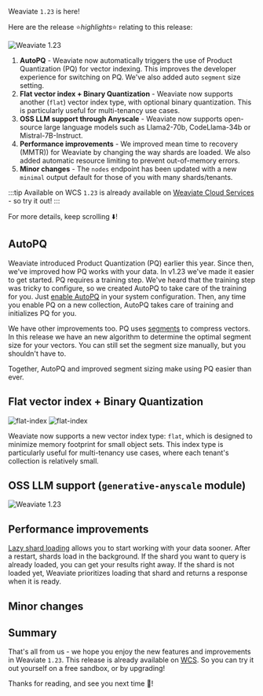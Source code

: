 Weaviate `1.23` is here!

Here are the release ⭐️*highlights*⭐️ relating to this release:

![Weaviate 1.23](./img/hero.png)

<!-- truncate -->
1. **AutoPQ** - Weaviate now automatically triggers the use of Product Quantization (PQ) for vector indexing. This improves the developer experience for switching on PQ. We've also added auto `segment` size setting.
2. **Flat vector index + Binary Quantization** - Weaviate now supports another (`flat`) vector index type, with optional binary quantization. This is particularly useful for multi-tenancy use cases.
3. **OSS LLM support through Anyscale** - Weaviate now supports open-source large language models such as Llama2-70b, CodeLlama-34b or Mistral-7B-Instruct.
4. **Performance improvements** - We improved mean time to recovery (MMTR)) for Weaviate by changing the way shards are loaded. We also added automatic resource limiting to prevent out-of-memory errors.
5. **Minor changes** - The `nodes` endpoint has been updated with a new `minimal` output default for those of you with many shards/tenants.

:::tip Available on WCS
`1.23` is already available on [Weaviate Cloud Services](https://console.weaviate.cloud/) - so try it out!
:::

For more details, keep scrolling ⬇️!

## AutoPQ

Weaviate introduced Product Quantization (PQ) earlier this year. Since then, we've improved how PQ works with your data. In v1.23 we've made it easier to get started. PQ requires a training step. We've heard that the training step was tricky to configure, so we created AutoPQ to take care of the training for you. Just [enable AutoPQ](/developers/weaviate/configuration/pq-compression/#configure-autopq) in your system configuration. Then, any time you enable PQ on a new collection, AutoPQ takes care of training and initializes PQ for you.

We have other improvements too. PQ uses [segments](/developers/weaviate/concepts/vector-index/#what-is-product-quantization) to compress vectors. In this release we have an new algorithm to determine the optimal segment size for your vectors. You can still set the segment size manually, but you shouldn't have to.

Together, AutoPQ and improved segment sizing make using PQ easier than ever.

## Flat vector index + Binary Quantization

![flat-index](./img/weaviate-release-1-23-flat-index.png#gh-dark-mode-only)
![flat-index](./img/weaviate-release-1-23-flat-index_1.png#gh-light-mode-only)


Weaviate now supports a new vector index type: `flat`, which is designed to minimize memory footprint for small object sets. This index type is particularly useful for multi-tenancy use cases, where each tenant's collection is relatively small.





## OSS LLM support (`generative-anyscale` module)

![Weaviate 1.23](./img/generative-anyscale.png)


## Performance improvements
[Lazy shard loading](/developers/weaviate/concepts/data#lazy-shard-loading) allows you to start working with your data sooner. After a restart, shards load in the background. If the shard you want to query is already loaded, you can get your results right away. If the shard is not loaded yet, Weaviate prioritizes loading that shard and returns a response when it is ready.

## Minor changes

## Summary

That's all from us - we hope you enjoy the new features and improvements in Weaviate `1.23`. This release is already available on [WCS](https://console.weaviate.cloud/). So you can try it out yourself on a free sandbox, or by upgrading!

Thanks for reading, and see you next time 👋!
